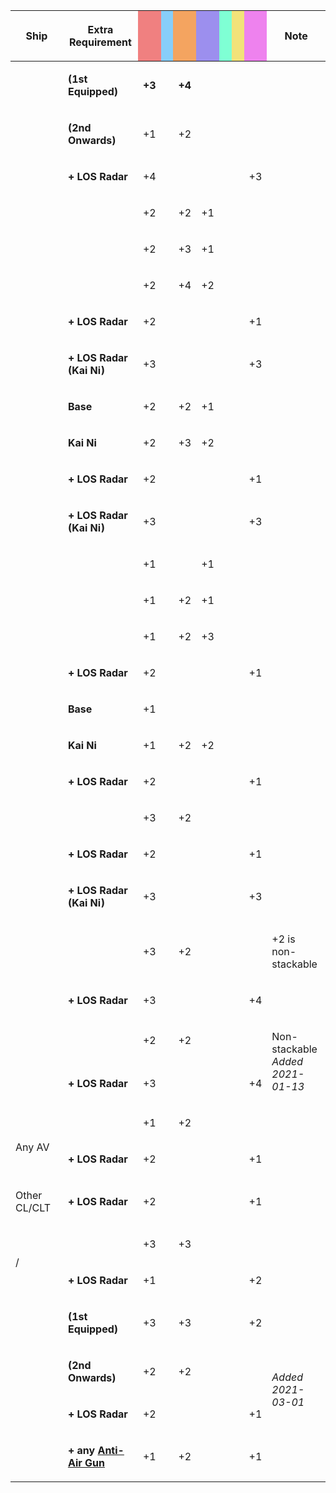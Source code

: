 {|class="wikitable" style="width:100%; text-align: center; vertical-align: middle;"
|-
! style="width: 20%;" | Ship
! style="width: 25%;" | Extra Requirement
! style="width: 5%; background-color: lightcoral;" | {{Firepower}}
! style="width: 5%; background-color: lightskyblue;" | {{Torpedo}}
! style="width: 5%; background-color: sandybrown;" | {{AA}}
! style="width: 5%; background-color: #9C8FEE;" | {{ASW}}
! style="width: 5%; background-color: #7fffd4;" | {{LOS}}
! style="width: 5%; background-color: #F2E279;" | {{Armor}}
! style="width: 5%; background-color: violet;" | {{Evasion}}
! style="width: 20%;" | Note
|-
! rowspan="3"|{{ShipLink|Matsu/|Take|text=Matsu-class|link_class=Matsu}}
| style="text-align:left;" | '''(1st Equipped)'''
| '''+3''' || || '''+4''' || || || || 
| rowspan="3" style="text-align:left;" |
|-
| style="text-align:left;" | '''(2nd Onwards)'''
| +1 || || +2 || || || ||
|-
| style="text-align:left;" | '''+ LOS Radar'''
| +4 || || || || || || +3
|-
! rowspan="5"|{{ShipLink|Yura/Kai Ni|Yura/Kai|Yura|text=Yura}}
| style="text-align:left;" |'''{{ShipLink|Yura|text=Base}}'''
| +2 || || +2 || +1 || || || 
| style="text-align:left;" | 
|-
| style="text-align:left;" | '''{{ShipLink|Yura/Kai|text=Kai}}'''
| +2 || || +3 || +1 || || || 
| style="text-align:left;" | 
|-
| style="text-align:left;" | '''{{ShipLink|Yura/Kai Ni|text=Kai Ni}}'''
| +2 || || +4 || +2 || || || 
| style="text-align:left;" | 
|-
| style="text-align:left;" | '''+ LOS Radar''' 
| +2 || || || || || || +1
| style="text-align:left;" | 
|-
| style="text-align:left;" | '''+ LOS Radar (Kai Ni)''' 
| +3 || || || || || ||+3 
| style="text-align:left;" | 
|-
! rowspan="4"|{{ShipLink|Kinu}}<br />{{ShipLink|Naka}}<br />{{ShipLink|Isuzu}}
| style="text-align:left;" | '''Base'''
| +2 || || +2 || +1 || || || 
| style="text-align:left;" | 
|-
| style="text-align:left;" | '''Kai Ni'''
| +2 || || +3 || +2 || || || 
| style="text-align:left;" | 
|-
| style="text-align:left;" | '''+ LOS Radar''' 
| +2 || || || || || || +1
| style="text-align:left;" | 
|-
| style="text-align:left;" | '''+ LOS Radar (Kai Ni)''' 
| +3 || || || || || ||+3 
| style="text-align:left;" | 
|-
! rowspan="4"|{{ShipLink|Yuubari/Kai Ni|Yuubari/Kai Ni Toku|Yuubari/Kai Ni D}}
| style="text-align:left;" | '''{{ShipLink|Yuubari|Yuubari/Kai|Yuubari/Kai Ni Toku|text=Base or Kai or Kai Ni Toku}}'''
| +1 || || || +1 || || || 
| style="text-align:left;" | 
|-
| style="text-align:left;" | '''{{ShipLink|Yuubari/Kai Ni|text=Kai Ni}}'''
| +1 || || +2 || +1 || || || 
| style="text-align:left;" | 
|-
| style="text-align:left;" | '''{{ShipLink|Yuubari/Kai Ni D|text=Kai Ni D}}'''
| +1 || || +2 || +3 || || ||
| style="text-align:left;" | 
|-
| style="text-align:left;" | '''+ LOS Radar''' 
| +2 || || || || || || +1
| style="text-align:left;" | 
|-
! rowspan="3"|{{ShipLink|Tenryuu|Tatsuta|text=Tenryuu-class}}
| style="text-align:left;" | '''Base'''
| +1 || || || || || || 
| style="text-align:left;" | 
|-
| style="text-align:left;" | '''Kai Ni'''
| +1 || || +2 || +2 || || || 
| style="text-align:left;" | 
|-
| style="text-align:left;" | '''+ LOS Radar''' 
| +2 || || || || || || +1
| style="text-align:left;" | 
|-
! rowspan="3"|{{ShipLink|Kitakami}}<br />{{ShipLink|Ooi}}
| style="text-align:left;" | 
| +3 || || +2 || || || || 
| style="text-align:left;" | 
|-
| style="text-align:left;" | '''+ LOS Radar''' 
| +2 || || || || || || +1
| style="text-align:left;" | 
|-
| style="text-align:left;" | '''+ LOS Radar (Kai Ni)''' 
| +3 || || || || || || +3
| style="text-align:left;" | 
|-
! rowspan="2"|{{ShipLink|Kuma Kai Ni|Kuma Kai Ni D|text=Kuma Kai Ni (D)}}
| style="text-align:left;" | 
| +3 || || +2 || || || || 
| style="text-align:left;" | {{AA}}+2 is non-stackable
|-
| style="text-align:left;" | '''+ LOS Radar''' 
| +3 || || || || || || +4
| style="text-align:left;" | 
|-
! rowspan="2"|{{ShipLink|Tama/Kai Ni}}<br/>{{ShipLink|Kiso/Kai Ni}}
| style="text-align:left;" | 
| +2 || || +2 || || || || 
| rowspan="2" style="text-align:left;" | Non-stackable<br/>''Added 2021-01-13''
|-
| style="text-align:left;" | '''+ LOS Radar''' 
| +3 || || || || || || +4
|-
! rowspan="2"|{{ShipLink|Katori|Kashima|text=Katori-class}}<br />Any AV
| style="text-align:left;" | 
| +1 || || +2 || || || || 
| style="text-align:left;" | 
|-
| style="text-align:left;" | '''+ LOS Radar''' 
| +2 || || || || || || +1
| style="text-align:left;" | 
|-
! Other CL/CLT
| style="text-align:left;" | '''+ LOS Radar''' 
| +2 || || || || || || +1
| style="text-align:left;" | 
|-
! rowspan="2"|{{ShipLink|Dan Yang}}/{{ShipLink|Yukikaze/Kai Ni}}
| style="text-align:left;" | 
| +3 || || +3 || || || || 
| style="text-align:left;" | 
|-
| style="text-align:left;" | '''+ LOS Radar''' 
| +1 || || || || || || +2
| style="text-align:left;" | 
|-
! rowspan="4"|{{ShipLink|Akebono/Kai Ni}}<br/>{{ShipLink|Ushio/Kai Ni}}
| style="text-align:left;" | '''(1st Equipped)'''
| +3 || || +3 || || || || +2
| rowspan="4" style="text-align:left;" | ''Added 2021-03-01''
|-
| style="text-align:left;" | '''(2nd Onwards)'''
| +2 || || +2 || || || || 
|-
| style="text-align:left;" | '''+ LOS Radar''' 
| +2 || || || || || || +1
|-
| style="text-align:left;" | '''+ any [[:Category:Anti-Air Gun|Anti-Air Gun]]'''
| +1 || || +2 || || || || +1
|}